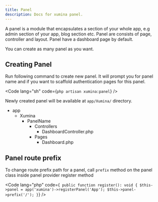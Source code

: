 ```yaml
---
title: Panel
description: Docs for xumina panel.
---
```



A panel is a module that encapsulates a section of your whole app, e.g admin section of your app, blog section etc. Panel are consists of page, controller and layout. Panel have a dashboard page by default.

<Aside>You can create as many panel as you want.</Aside>

## Creating Panel

Run following command to create new panel. It will prompt you for panel name and if you want to scaffold authentication pages for this panel.

<Code lang="sh" code={`php artisan xumina:panel`} />

Newly created panel will be available at `app/Xumina/` directory.

<FileTree>

- app
  - Xumina
    - PanelName
	  - Controllers
	    - DashboardController.php
	  - Pages
	    - Dashboard.php

</FileTree>

## Panel route prefix

To change route prefix path for a panel, call `prefix` method on the panel class inside panel provider register method

<Code lang="php" code={`
    public function register(): void
    {
        $this->panel = app('xumina')->registerPanel('App');
        $this->panel->prefix('/');
    }`}
/>
